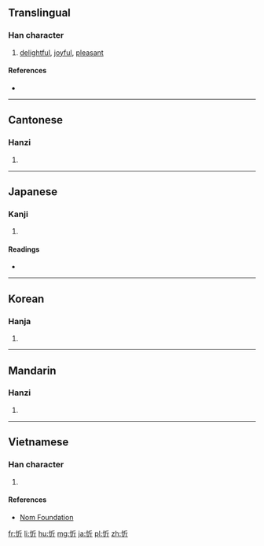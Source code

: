{{also|欣}}
==Translingual==

===Han character===
{{Han char|rn=61|rad=心|as=04|sn=7|four=9202<sub>1</sub>|canj=心竹一中 (PHML)|ids=⿰[[忄]][[斤]]}}

# [[delightful]], [[joyful]], [[pleasant]]

====References====
* {{Han ref|kx=0378.310|dkj=10401|dj=0707.010|hdz=42277.050|uh=5FFB|ud=24571|bh=CAE3|bd=51939}}

----

==Cantonese==

===Hanzi===
{{yue-hanzi|jyut=[[jan1]]|y=yan1}}

# {{defn|lang=yue|sort=心04}}

----

==Japanese==

===Kanji===
{{ja-kanji|grade=|rs=心04}}

# {{defn|lang=ja|sort=心04}}

====Readings====
* {{ja-readings|on=[[きん]] (kin)|kun=[[よろこぶ]] (yorokobu)}}

----

==Korean==

===Hanja===
{{ko-hanja|hangeul=흔|eumhun=|rv=heun|mr=hŭn|y=hun}}

# {{defn|lang=ko|sort=心04}}

----

==Mandarin==

===Hanzi===
{{cmn-hanzi|pin=[[xīn]] ([[xin1]])|wg=hsin<sup>1</sup>}}

# {{defn|lang=cmn|sort=心04}}

----

==Vietnamese==

===Han character===
{{vi-readings|rs=心04| hanviet = [[hân]], [[hớn]]}}

# {{defn|lang=vi|sort=心04}}

====References====
*[http://nomfoundation.org/common/nom_details.php?codepoint=5ffb Nom Foundation]

[[fr:忻]]
[[li:忻]]
[[hu:忻]]
[[mg:忻]]
[[ja:忻]]
[[pl:忻]]
[[zh:忻]]